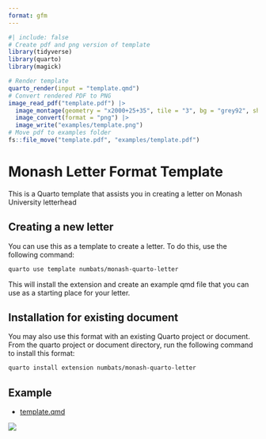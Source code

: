 ```yaml
---
format: gfm
---
```


<!-- README.md is generated from README.qmd. Please edit that file -->

```r
#| include: false
# Create pdf and png version of template
library(tidyverse)
library(quarto)
library(magick)

# Render template
quarto_render(input = "template.qmd")
# Convert rendered PDF to PNG
image_read_pdf("template.pdf") |>
  image_montage(geometry = "x2000+25+35", tile = "3", bg = "grey92", shadow = TRUE) |>
  image_convert(format = "png") |>
  image_write("examples/template.png")
# Move pdf to examples folder
fs::file_move("template.pdf", "examples/template.pdf")
```

# Monash Letter Format Template

This is a Quarto template that assists you in creating a letter on Monash University letterhead

## Creating a new letter

You can use this as a template to create a letter.
To do this, use the following command:

```bash
quarto use template numbats/monash-quarto-letter
```

This will install the extension and create an example qmd file that you can use as a starting place for your letter.

## Installation for existing document

You may also use this format with an existing Quarto project or document.
From the quarto project or document directory, run the following command to install this format:

```bash
quarto install extension numbats/monash-quarto-letter
```

## Example

- [template.qmd](template.qmd)

[![](examples/template.png)](examples/template.pdf)
